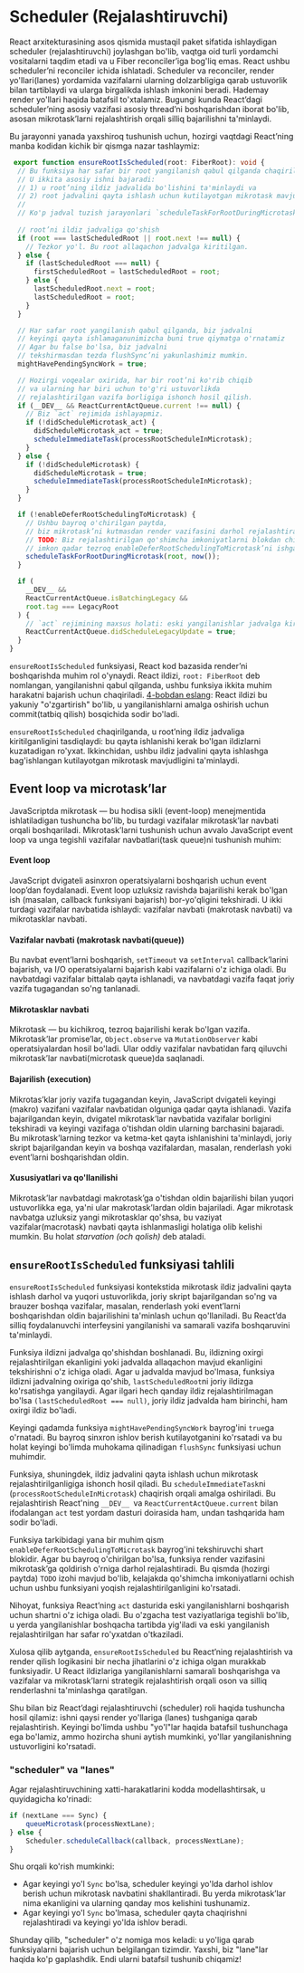 # Scheduler (Rejalashtiruvchi)

React arxitekturasining asos qismida mustaqil paket sifatida ishlaydigan scheduler (rejalashtiruvchi) joylashgan bo'lib, vaqtga oid turli yordamchi vositalarni taqdim etadi va u Fiber reconciler’iga bog'liq emas. React ushbu scheduler’ni reconciler ichida ishlatadi. Scheduler va reconciler, render yo'llari(lanes) yordamida vazifalarni ularning dolzarbligiga qarab ustuvorlik bilan tartiblaydi va ularga birgalikda ishlash imkonini beradi. Hademay render yo'llari haqida batafsil to'xtalamiz. Bugungi kunda React’dagi scheduler’ning asosiy vazifasi asosiy thread’ni boshqarishdan iborat bo'lib, asosan mikrotask’larni rejalashtirish orqali silliq bajarilishni ta'minlaydi.

Bu jarayonni yanada yaxshiroq tushunish uchun, hozirgi vaqtdagi React’ning manba kodidan kichik bir qismga nazar tashlaymiz:
``` ts copy
 export function ensureRootIsScheduled(root: FiberRoot): void {
  // Bu funksiya har safar bir root yangilanish qabul qilganda chaqiriladi.
  // U ikkita asosiy ishni bajaradi: 
  // 1) u root’ning ildiz jadvalida bo'lishini ta'minlaydi va 
  // 2) root jadvalini qayta ishlash uchun kutilayotgan mikrotask mavjudligini ta'minlaydi.
  // 
  // Ko'p jadval tuzish jarayonlari `scheduleTaskForRootDuringMicrotask` amalga oshgunga qadar boshlanmaydi.
  
  // root’ni ildiz jadvaliga qo'shish
  if (root === lastScheduledRoot || root.next !== null) {
    // Tezkor yo'l. Bu root allaqachon jadvalga kiritilgan.
  } else {
    if (lastScheduledRoot === null) {
      firstScheduledRoot = lastScheduledRoot = root;
    } else {
      lastScheduledRoot.next = root;
      lastScheduledRoot = root;
    }
  }

  // Har safar root yangilanish qabul qilganda, biz jadvalni
  // keyingi qayta ishlamaganunimizcha buni true qiymatga o'rnatamiz
  // Agar bu false bo'lsa, biz jadvalni
  // tekshirmasdan tezda flushSync’ni yakunlashimiz mumkin.
  mightHavePendingSyncWork = true;

  // Hozirgi voqealar oxirida, har bir root’ni ko'rib chiqib
  // va ularning har biri uchun to'g'ri ustuvorlikda
  // rejalashtirilgan vazifa borligiga ishonch hosil qilish.
  if (__DEV__ && ReactCurrentActQueue.current !== null) {
    // Biz `act` rejimida ishlayapmiz.
    if (!didScheduleMicrotask_act) {
      didScheduleMicrotask_act = true;
      scheduleImmediateTask(processRootScheduleInMicrotask);
    }
  } else {
    if (!didScheduleMicrotask) {
      didScheduleMicrotask = true;
      scheduleImmediateTask(processRootScheduleInMicrotask);
    }
  }

  if (!enableDeferRootSchedulingToMicrotask) {
    // Ushbu bayroq o'chirilgan paytda,
    // biz mikrotask’ni kutmasdan render vazifasini darhol rejalashtiramiz.
    // TODO: Biz rejalashtirilgan qo'shimcha imkoniyatlarni blokdan chiqarish uchun,
    // imkon qadar tezroq enableDeferRootSchedulingToMicrotask’ni ishga tushirishimiz kerak.
    scheduleTaskForRootDuringMicrotask(root, now());
  }

  if (
    __DEV__ &&
    ReactCurrentActQueue.isBatchingLegacy &&
    root.tag === LegacyRoot
  ) {
    // `act` rejimining maxsus holati: eski yangilanishlar jadvalga kiritilganida bu qayd etiladi.
    ReactCurrentActQueue.didScheduleLegacyUpdate = true;
  }
}
```

`ensureRootIsScheduled` funksiyasi, React kod bazasida render’ni boshqarishda muhim rol o'ynaydi. React ildizi, `root: FiberRoot` deb nomlangan, yangilanishni qabul qilganda, ushbu funksiya ikkita muhim harakatni bajarish uchun chaqiriladi. [4-bobdan eslang](/docs/react/inside-reconciliation/fiber-reconciliation#commit-bosqichi): React ildizi bu yakuniy "o'zgartirish" bo'lib, u yangilanishlarni amalga oshirish uchun commit(tatbiq qilish) bosqichida sodir bo'ladi.

`ensureRootIsScheduled` chaqirilganda, u root’ning ildiz jadvaliga kiritilganligini tasdiqlaydi: bu qayta ishlanishi kerak bo'lgan ildizlarni kuzatadigan ro'yxat. Ikkinchidan, ushbu ildiz jadvalini qayta ishlashga bag'ishlangan kutilayotgan mikrotask mavjudligini ta'minlaydi.

## Event loop va microtask’lar

JavaScriptda mikrotask — bu hodisa sikli (event-loop) menejmentida ishlatiladigan tushuncha bo'lib, bu turdagi vazifalar mikrotask’lar navbati orqali boshqariladi. Mikrotask’larni tushunish uchun avvalo JavaScript event loop va unga tegishli vazifalar navbatlari(task queue)ni tushunish muhim:

#### Event loop

JavaScript dvigateli asinxron operatsiyalarni boshqarish uchun event loop’dan foydalanadi. Event loop uzluksiz ravishda bajarilishi kerak bo'lgan ish (masalan, callback funksiyani bajarish) bor-yo'qligini tekshiradi. U ikki turdagi vazifalar navbatida ishlaydi: vazifalar navbati (makrotask navbati) va mikrotasklar navbati.

#### Vazifalar navbati (makrotask navbati(queue))

Bu navbat event’larni boshqarish, `setTimeout` va `setInterval` callback’larini bajarish, va I/O operatsiyalarni bajarish kabi vazifalarni o'z ichiga oladi. Bu navbatdagi vazifalar bittalab qayta ishlanadi, va navbatdagi vazifa faqat joriy vazifa tugagandan so'ng tanlanadi.

#### Mikrotasklar navbati

Mikrotask — bu kichikroq, tezroq bajarilishi kerak bo'lgan vazifa. Mikrotask’lar promise’lar, `Object.observe` va `MutationObserver` kabi operatsiyalardan hosil bo'ladi. Ular oddiy vazifalar navbatidan farq qiluvchi mikrotask’lar navbati(microtask queue)da saqlanadi.

#### Bajarilish (execution)

Mikrotas’klar joriy vazifa tugagandan keyin, JavaScript dvigateli keyingi (makro) vazifani vazifalar navbatidan olguniga qadar qayta ishlanadi. Vazifa bajarilgandan keyin, dvigatel mikrotask’lar navbatida vazifalar borligini tekshiradi va keyingi vazifaga o'tishdan oldin ularning barchasini bajaradi. Bu mikrotask’larning tezkor va ketma-ket qayta ishlanishini ta'minlaydi, joriy skript bajarilgandan keyin va boshqa vazifalardan, masalan, renderlash yoki event’larni boshqarishdan oldin.

#### Xususiyatlari va qo'llanilishi

Mikrotask’lar navbatdagi makrotask’ga o'tishdan oldin bajarilishi bilan yuqori ustuvorlikka ega, ya'ni ular makrotask’lardan oldin bajariladi. Agar mikrotask navbatga uzluksiz yangi mikrotasklar qo'shsa, bu vaziyat vazifalar(macrotask) navbati qayta ishlanmasligi holatiga olib kelishi mumkin. Bu holat *starvation (och qolish)* deb ataladi.

## `ensureRootIsScheduled` funksiyasi tahlili

`ensureRootIsScheduled` funksiyasi kontekstida mikrotask ildiz jadvalini qayta ishlash darhol va yuqori ustuvorlikda, joriy skript bajarilgandan so'ng va brauzer boshqa vazifalar, masalan, renderlash yoki event’larni boshqarishdan oldin bajarilishini ta'minlash uchun qo'llaniladi. Bu React’da silliq foydalanuvchi interfeysini yangilanishi va samarali vazifa boshqaruvini ta'minlaydi.

Funksiya ildizni jadvalga qo'shishdan boshlanadi. Bu, ildizning oxirgi rejalashtirilgan ekanligini yoki jadvalda allaqachon mavjud ekanligini tekshirishni o'z ichiga oladi. Agar u jadvalda mavjud bo'lmasa, funksiya ildizni jadvalning oxiriga qo'shib, `lastScheduledRoot`ni joriy ildizga ko'rsatishga yangilaydi. Agar ilgari hech qanday ildiz rejalashtirilmagan bo'lsa `(lastScheduledRoot === null)`, joriy ildiz jadvalda ham birinchi, ham oxirgi ildiz bo'ladi.

Keyingi qadamda funksiya `mightHavePendingSyncWork` bayrog'ini `true`ga o'rnatadi. Bu bayroq sinxron ishlov berish kutilayotganini ko'rsatadi va bu holat keyingi bo'limda muhokama qilinadigan `flushSync` funksiyasi uchun muhimdir.

Funksiya, shuningdek, ildiz jadvalini qayta ishlash uchun mikrotask rejalashtirilganligiga ishonch hosil qiladi. Bu `scheduleImmediateTask`ni (`processRootScheduleInMicrotask`) chaqirish orqali amalga oshiriladi. Bu rejalashtirish React'ning `__DEV__ `va `ReactCurrentActQueue.current` bilan ifodalangan `act` test yordam dasturi doirasida ham, undan tashqarida ham sodir bo'ladi.

Funksiya tarkibidagi yana bir muhim qism `enableDeferRootSchedulingToMicrotask` bayrog'ini tekshiruvchi shart blokidir. Agar bu bayroq o'chirilgan bo'lsa, funksiya render vazifasini mikrotask’ga qoldirish o'rniga darhol rejalashtiradi. Bu qismda (hozirgi paytda) `TODO` izohi mavjud bo'lib, kelajakda qo'shimcha imkoniyatlarni ochish uchun ushbu funksiyani yoqish rejalashtirilganligini ko'rsatadi.

Nihoyat, funksiya React’ning `act` dasturida eski yangilanishlarni boshqarish uchun shartni o'z ichiga oladi. Bu o'zgacha test vaziyatlariga tegishli bo'lib, u yerda yangilanishlar boshqacha tartibda yig'iladi va eski yangilanish rejalashtirilgan har safar ro'yxatdan o'tkaziladi.

Xulosa qilib aytganda, `ensureRootIsScheduled` bu React’ning rejalashtirish va render qilish logikasini bir necha jihatlarini o'z ichiga olgan murakkab funksiyadir. U React ildizlariga yangilanishlarni samarali boshqarishga va vazifalar va mikrotask’larni strategik rejalashtirish orqali oson va silliq renderlashni ta'minlashga qaratilgan.

Shu bilan biz React’dagi rejalashtiruvchi (scheduler) roli haqida tushuncha hosil qilamiz: ishni qaysi render yo'llariga (lanes) tushganiga qarab rejalashtirish. Keyingi bo'limda ushbu "yo'l"lar haqida batafsil tushunchaga ega bo'lamiz, ammo hozircha shuni aytish mumkinki, yo'llar yangilanishning ustuvorligini ko'rsatadi.

### "scheduler" va "lanes"

Agar rejalashtiruvchining xatti-harakatlarini kodda modellashtirsak, u quyidagicha ko'rinadi:
``` js copy
if (nextLane === Sync) {
    queueMicrotask(processNextLane);
} else {
    Scheduler.scheduleCallback(callback, processNextLane);
}
```

Shu orqali ko'rish mumkinki:
- Agar keyingi yo'l `Sync` bo'lsa, scheduler keyingi yo'lda darhol ishlov berish uchun mikrotask navbatini shakllantiradi. Bu yerda mikrotask’lar nima ekanligini va ularning qanday mos kelishini tushunamiz.
- Agar keyingi yo'l `Sync` bo'lmasa, scheduler qayta chaqirishni rejalashtiradi va keyingi yo'lda ishlov beradi.

Shunday qilib, "scheduler" o'z nomiga mos keladi: u yo'liga qarab funksiyalarni bajarish uchun belgilangan tizimdir. Yaxshi, biz "lane"lar haqida ko'p gaplashdik. Endi ularni batafsil tushunib chiqamiz!